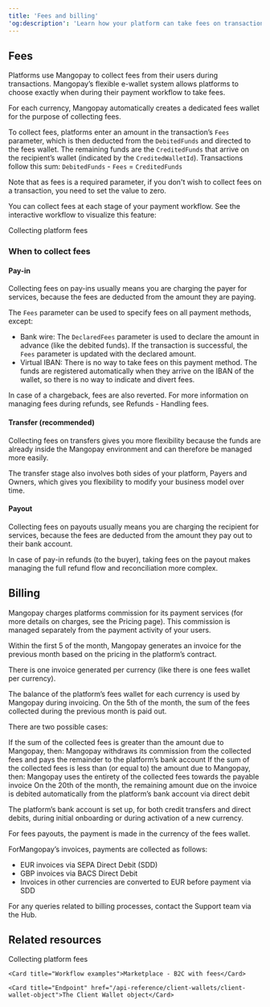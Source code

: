 ```yaml
---
title: 'Fees and billing'  
'og:description': 'Learn how your platform can take fees on transactions, plus how Mangopay’s billing cycle works.'  
---
```

  

## Fees  

Platforms use Mangopay to collect fees from their users during transactions. Mangopay’s flexible e-wallet system allows platforms to choose exactly when during their payment workflow to take fees.   

For each currency, Mangopay automatically creates a dedicated fees wallet for the purpose of collecting fees.  

To collect fees, platforms enter an amount in the transaction’s `Fees` parameter, which is then deducted from the `DebitedFunds` and directed to the fees wallet. The remaining funds are the `CreditedFunds` that arrive on the recipient’s wallet (indicated by the `CreditedWalletId`). Transactions follow this sum:<Info> `DebitedFunds` - `Fees` = `CreditedFunds`</Info>  

Note that as fees is a required parameter, if you don't wish to collect fees on a transaction, you need to set the value to zero.  

You can collect fees at each stage of your payment workflow. See the interactive workflow to visualize this feature:  

<Card title="Example workflow">Collecting platform fees</Card>  

### When to collect fees  

#### Pay-in  

Collecting fees on pay-ins usually means you are charging the payer for services, because the fees are deducted from the amount they are paying.  

The `Fees` parameter can be used to specify fees on all payment methods, except:  
- Bank wire: The `DeclaredFees` parameter is used to declare the amount in advance (like the debited funds). If the transaction is successful, the `Fees` parameter is updated with the declared amount.  
- Virtual IBAN: There is no way to take fees on this payment method. The funds are registered automatically when they arrive on the IBAN of the wallet, so there is no way to indicate and divert fees.  

In case of a chargeback, fees are also reverted. For more information on managing fees during refunds, see Refunds - Handling fees.  

#### Transfer (recommended)  

Collecting fees on transfers gives you more flexibility because the funds are already inside the Mangopay environment and can therefore be managed more easily.  

The transfer stage also involves both sides of your platform, Payers and Owners, which gives you flexibility to modify your business model over time.  

#### Payout  

Collecting fees on payouts usually means you are charging the recipient for services, because the fees are deducted from the amount they pay out to their bank account.  

In case of pay-in refunds (to the buyer), taking fees on the payout makes managing the full refund flow and reconciliation more complex.   

## Billing  

Mangopay charges platforms commission for its payment services (for more details on charges, see the Pricing page). This commission is managed separately from the payment activity of your users.  

Within the first 5 <WorkingDay content="working days" /> of the month, Mangopay generates an invoice for the previous month based on the pricing in the platform’s contract.  

There is one invoice generated per currency (like there is one fees wallet per currency).  

The balance of the platform’s fees wallet for each currency is used by Mangopay during invoicing. On the 5th <WorkingDay content="working day" /> of the month, the sum of the fees collected during the previous month is paid out.  

There are two possible cases: 

<CardGroup cols={2}>  
<Card title="Collected fees > Mangopay commission">  
 If the sum of the collected fees is greater than the amount due to Mangopay, then:  
 Mangopay withdraws its commission from the collected fees and pays the remainder to the platform’s bank account  
</Card>  
<Card title="Collected fees ≤ Mangopay commission">  
 If the sum of the collected fees is less than (or equal to) the amount due to Mangopay, then:  
 Mangopay uses the entirety of the collected fees towards the payable invoice  
 On the 20th of the month, the remaining amount due on the invoice is debited automatically from the platform’s bank account via direct debit  
</Card>  
</CardGroup>  

The platform’s bank account is set up, for both credit transfers and direct debits, during initial onboarding or during activation of a new currency.   

For fees payouts, the payment is made in the currency of the fees wallet.  

ForMangopay’s invoices, payments are collected as follows:  
- EUR invoices via SEPA Direct Debit (SDD)  
- GBP invoices via BACS Direct Debit  
- Invoices in other currencies are converted to EUR before payment via SDD  

For any queries related to billing processes, contact the Support team via the Hub.  

## Related resources  



<CardGroup cols={2}>
    <Card title="Workflow examples">Collecting platform fees</Card>  

    <Card title="Workflow examples">Marketplace - B2C with fees</Card>  
    
    <Card title="Endpoint" href="/api-reference/client-wallets/client-wallet-object">The Client Wallet object</Card>
</CardGroup>